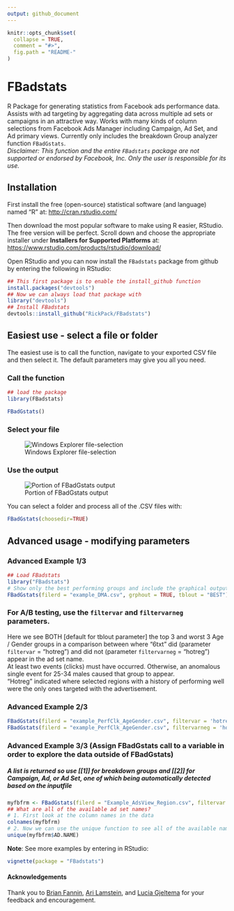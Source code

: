 ---
output: github_document
---

```{r, echo = FALSE}
knitr::opts_chunk$set(
  collapse = TRUE,
  comment = "#>",
  fig.path = "README-"
)
```

# FBadstats

R Package for generating statistics from Facebook ads performance data. Assists with ad targeting by aggregating data across multiple ad sets or campaigns in an attractive way. Works with many kinds of column selections from Facebook Ads Manager including Campaign, Ad Set, and Ad primary views. Currently only includes the breakdown Group analyzer function `FBadGstats`.  
*Disclaimer: This function and the entire `FBadstats` package are not supported or endorsed by Facebook, Inc. Only the user is responsible for its use.*

## Installation

First install the free (open-source) statistical software (and language) named "R" at:
[http://cran.rstudio.com/](http://cran.rstudio.com/)

Then download the most popular software to make using R easier, RStudio. The free version will be perfect. Scroll down and choose the appropriate installer under **Installers for Supported Platforms** at:
[https://www.rstudio.com/products/rstudio/download/](https://www.rstudio.com/products/rstudio/download/)

Open RStudio and you can now install the `FBadstats` package from github by entering the following in RStudio:
```{r gh-installation, eval = FALSE}
## This first package is to enable the install_github function
install.packages("devtools")
## Now we can always load that package with
library("devtools")
## Install FBadstats
devtools::install_github("RickPack/FBadstats")
```
## Easiest use - select a file or folder
The easiest use is to call the function, navigate to your exported CSV file and then select it. The default parameters may give you all you need.

### Call the function
```{r, message=FALSE, echo=FALSE}
## load the package
library(FBadstats)
```

```{r, message=FALSE, eval=FALSE}
FBadGstats()
```
### Select your file
![Windows Explorer file-selection](README-selectCSV.png)

### Use the output
![Portion of FBadGstats output](README-example.png)

You can select a folder and process all of the .CSV files with:
```{r, message=FALSE, eval=FALSE}
FBadGstats(choosedir=TRUE)
```
## Advanced usage - modifying parameters

### Advanced Example 1/3
```{r example1, fig.width = 10, fig.height = 4.5, fig.align = 'center'}
## Load FBadstats
library("FBadstats")
# Show only the best performing groups and include the graphical output
FBadGstats(filerd = "example_DMA.csv", grphout = TRUE, tblout = "BEST")
```

### For A/B testing, use the `filtervar` and `filtervarneg` parameters. 
Here we see BOTH [default for tblout parameter] the top 3 and worst 3 Age / Gender groups in a comparison between where "6txt" did (parameter `filtervar` = "hotreg") and did not (parameter `filtervarneg` = "hotreg") appear in the ad set name.  
At least two events (clicks) must have occurred. Otherwise, an anomalous single event for 25-34 males caused that group to appear.  
"Hotreg" indicated where selected regions with a history of performing well were the only ones targeted with the advertisement.  

### Advanced Example 2/3
```{r example2, fig.width = 10, fig.height = 4.5, fig.align = 'center'}
FBadGstats(filerd = "example_PerfClk_AgeGender.csv", filtervar = 'hotreg',    printrow = 3, minevent = 2, grphout = FALSE)
FBadGstats(filerd = "example_PerfClk_AgeGender.csv", filtervarneg = 'hotreg', printrow = 3, minevent = 2,   grphout = FALSE)
```

### Advanced Example 3/3 (Assign FBadGstats call to a variable in order to explore the data outside of FBadGstats)
##### A list is returned so use [[1]] for breakdown groups and [[2]] for Campaign, Ad, or Ad Set, one of which being automatically detected based on the inputfile
```{r example3, fig.width = 10, fig.height = 4.5, fig.align = 'center'}
myfbfrm <- FBadGstats(filerd = "Example_AdsView_Region.csv", filtervar = 'Teach', grphout = FALSE)
## What are all of the available ad set names?
# 1. First look at the column names in the data
colnames(myfbfrm)
# 2. Now we can use the unique function to see all of the available names and appropriately adjust the filtervar parameter
unique(myfbfrm$AD.NAME)
```

**Note**: See more examples by entering in RStudio:
```{r, eval = FALSE}
vignette(package = "FBadstats")
```

#### Acknowledgements
Thank you to [Brian Fannin](http://pirategrunt.com/blog/), [Ari Lamstein](https://www.arilamstein.com/blog/), and [Lucia Gjeltema](http://ncdata4good.github.io/UWchallenge/recap.html) for your feedback and encouragement.

